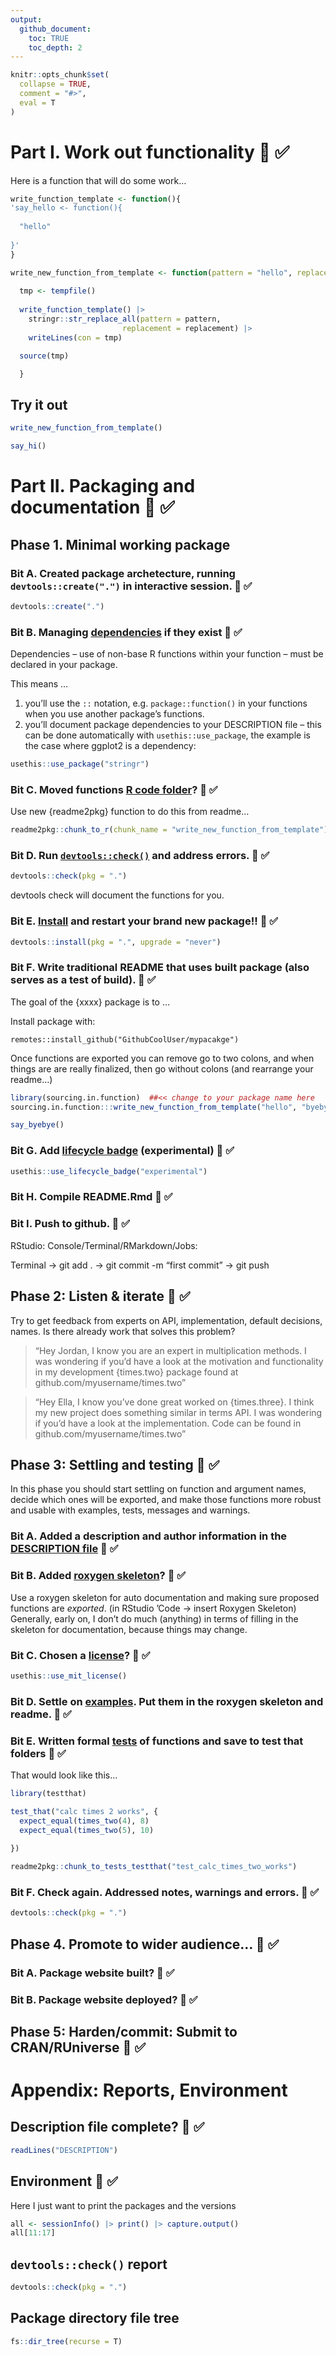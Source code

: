```yaml
---
output: 
  github_document:
    toc: TRUE
    toc_depth: 2
---
```



```r
knitr::opts_chunk$set(
  collapse = TRUE,
  comment = "#>",
  eval = T
)
```



# Part I. Work out functionality  🚧 ✅ 

Here is a function that will do some work...


```r
write_function_template <- function(){
'say_hello <- function(){
  
  "hello"
  
}'
}

write_new_function_from_template <- function(pattern = "hello", replacement = "hi"){
  
  tmp <- tempfile()
  
  write_function_template() |>
    stringr::str_replace_all(pattern = pattern,
                         replacement = replacement) |>
    writeLines(con = tmp)

  source(tmp)

  }
```


## Try it out

```r
write_new_function_from_template()

say_hi()
```


# Part II. Packaging and documentation  🚧 ✅ 

## Phase 1. Minimal working package

### Bit A. Created package archetecture, running `devtools::create(".")` in interactive session. 🚧 ✅


```r
devtools::create(".")
```


### Bit B. Managing [dependencies](https://r-pkgs.org/dependencies-in-practice.html) if they exist 🚧 ✅

Dependencies -- use of non-base R functions within your function -- must be declared in your package.  

This means ...

1. you'll use the `::` notation, e.g. `package::function()` in your functions when you use another package's functions.  
2. you'll document package dependencies to your DESCRIPTION
file -- this can be done automatically with `usethis::use_package`, the example is the case where ggplot2 is a dependency:

```r
usethis::use_package("stringr")
```


### Bit C. Moved functions [R code folder](https://r-pkgs.org/code.html)? 🚧 ✅

Use new {readme2pkg} function to do this from readme...

```r
readme2pkg::chunk_to_r(chunk_name = "write_new_function_from_template")
```



### Bit D. Run [`devtools::check()`](https://r-pkgs.org/whole-game.html#check) and address errors. 🚧 ✅

```r
devtools::check(pkg = ".")
```

devtools check will document the functions for you. 

### Bit E. [Install](https://r-pkgs.org/whole-game.html#install) and restart your brand new package!! 🚧 ✅

```r
devtools::install(pkg = ".", upgrade = "never")
```


### Bit F. Write traditional README that uses built package (also serves as a test of build). 🚧 ✅ 

The goal of the {xxxx} package is to ...

Install package with:

```
remotes::install_github("GithubCoolUser/mypacakge")
```

Once functions are exported you can remove go to two colons, and when things are are really finalized, then go without colons (and rearrange your readme...)

```r
library(sourcing.in.function)  ##<< change to your package name here
sourcing.in.function:::write_new_function_from_template("hello", "byebye")

say_byebye()
```


### Bit G. Add [lifecycle badge](https://r-pkgs.org/lifecycle.html) (experimental) 🚧 ✅


```r
usethis::use_lifecycle_badge("experimental")
```

### Bit H. Compile README.Rmd 🚧 ✅

### Bit I. Push to github. 🚧 ✅


RStudio: Console/Terminal/RMarkdown/Jobs:

Terminal -> git add . -> git commit -m "first commit" -> git push

## Phase 2: Listen & iterate 🚧 ✅

Try to get feedback from experts on API, implementation, default decisions, names.  Is there already work that solves this problem? 

> "Hey Jordan, I know you are an expert in multiplication methods.  I was wondering if you'd have a look at the motivation and functionality in my development {times.two} package found at github.com/myusername/times.two"

> "Hey Ella, I know you've done great worked on {times.three}.  I think my new project does something similar in terms API.  I was wondering if you'd have a look at the implementation. Code can be found in github.com/myusername/times.two "

## Phase 3: Settling and testing 🚧 ✅ 

In this phase you should start settling on function and argument names, decide which ones will be exported, and make those functions more robust and usable with examples, tests, messages and warnings.

### Bit A. Added a description and author information in the [DESCRIPTION file](https://r-pkgs.org/description.html) 🚧 ✅

### Bit B. Added [roxygen skeleton](https://r-pkgs.org/man.html)? 🚧 ✅

Use a roxygen skeleton for auto documentation and making sure proposed functions are *exported*. (in RStudio 'Code -> insert Roxygen Skeleton) Generally, early on, I don't do much (anything) in terms of filling in the skeleton for documentation, because things may change.


### Bit C. Chosen a [license](https://r-pkgs.org/license.html)? 🚧 ✅


```r
usethis::use_mit_license()
```


### Bit D. Settle on [examples](https://r-pkgs.org/man.html#sec-man-examples).  Put them in the roxygen skeleton and readme. 🚧 ✅

### Bit E. Written formal [tests](https://r-pkgs.org/testing-basics.html) of functions and save to test that folders 🚧 ✅


That would look like this...

```r
library(testthat)

test_that("calc times 2 works", {
  expect_equal(times_two(4), 8)
  expect_equal(times_two(5), 10)
  
})
```


```r
readme2pkg::chunk_to_tests_testthat("test_calc_times_two_works")
```




### Bit F. Check again. Addressed notes, warnings and errors. 🚧 ✅


```r
devtools::check(pkg = ".")
```

## Phase 4. Promote to wider audience...  🚧 ✅ 

### Bit A. Package website built? 🚧 ✅


### Bit B. Package website deployed? 🚧 ✅

## Phase 5: Harden/commit: Submit to CRAN/RUniverse 🚧 ✅ 

# Appendix: Reports, Environment

## Description file complete?  🚧 ✅

```r
readLines("DESCRIPTION")
```

## Environment  🚧 ✅

Here I just want to print the packages and the versions

```r
all <- sessionInfo() |> print() |> capture.output()
all[11:17]
```

## `devtools::check()` report

```r
devtools::check(pkg = ".")
```

## Package directory file tree

```r
fs::dir_tree(recurse = T)
```



